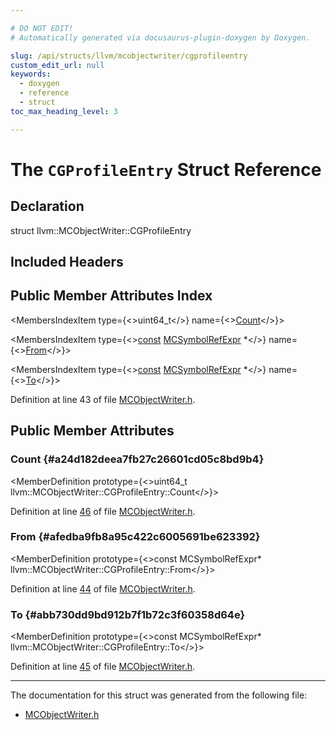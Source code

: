 ```yaml
---

# DO NOT EDIT!
# Automatically generated via docusaurus-plugin-doxygen by Doxygen.

slug: /api/structs/llvm/mcobjectwriter/cgprofileentry
custom_edit_url: null
keywords:
  - doxygen
  - reference
  - struct
toc_max_heading_level: 3

---
```





# The `CGProfileEntry` Struct Reference

<DoxygenPage pluginConfig={pluginConfig}>



## Declaration

<CodeBlock>struct llvm::MCObjectWriter::CGProfileEntry</CodeBlock>

## Included Headers

<IncludesList>
<IncludesListItem
  filePath="llvm/MC/MCObjectWriter.h"
  permalink="/docs/api/files/include/include/llvm/include/llvm/mc/mcobjectwriter-h"
  isLocal="true" />
</IncludesList>

## Public Member Attributes Index

<MembersIndex>

<MembersIndexItem
  type={<>uint64&#95;t</>}
  name={<><a href="#a24d182deea7fb27c26601cd05c8bd9b4">Count</a></>}>
</MembersIndexItem>

<MembersIndexItem
  type={<><a href="/docs/api/files/lib/lib/target/lib/target/aarch64/aarch64promoteconstant-cpp/#a90f8350fecae261c25be85d38b451bff">const</a> <a href="/docs/api/classes/llvm/mcsymbolrefexpr">MCSymbolRefExpr</a> &#42;</>}
  name={<><a href="#afedba9fb8a95c422c6005691be623392">From</a></>}>
</MembersIndexItem>

<MembersIndexItem
  type={<><a href="/docs/api/files/lib/lib/target/lib/target/aarch64/aarch64promoteconstant-cpp/#a90f8350fecae261c25be85d38b451bff">const</a> <a href="/docs/api/classes/llvm/mcsymbolrefexpr">MCSymbolRefExpr</a> &#42;</>}
  name={<><a href="#abb730dd9bd912b7f1b72c3f60358d64e">To</a></>}>
</MembersIndexItem>

</MembersIndex>


Definition at line 43 of file <a href="/docs/api/files/include/include/llvm/include/llvm/mc/mcobjectwriter-h">MCObjectWriter.h</a>.

<SectionDefinition>

## Public Member Attributes

### Count {#a24d182deea7fb27c26601cd05c8bd9b4}

<MemberDefinition
  prototype={<>uint64&#95;t llvm::MCObjectWriter::CGProfileEntry::Count</>}>

Definition at line <a href="/docs/api/files/include/include/llvm/include/llvm/mc/mcobjectwriter-h/#l00046">46</a> of file <a href="/docs/api/files/include/include/llvm/include/llvm/mc/mcobjectwriter-h">MCObjectWriter.h</a>.
</MemberDefinition>

### From {#afedba9fb8a95c422c6005691be623392}

<MemberDefinition
  prototype={<>const MCSymbolRefExpr&#42; llvm::MCObjectWriter::CGProfileEntry::From</>}>

Definition at line <a href="/docs/api/files/include/include/llvm/include/llvm/mc/mcobjectwriter-h/#l00044">44</a> of file <a href="/docs/api/files/include/include/llvm/include/llvm/mc/mcobjectwriter-h">MCObjectWriter.h</a>.
</MemberDefinition>

### To {#abb730dd9bd912b7f1b72c3f60358d64e}

<MemberDefinition
  prototype={<>const MCSymbolRefExpr&#42; llvm::MCObjectWriter::CGProfileEntry::To</>}>

Definition at line <a href="/docs/api/files/include/include/llvm/include/llvm/mc/mcobjectwriter-h/#l00045">45</a> of file <a href="/docs/api/files/include/include/llvm/include/llvm/mc/mcobjectwriter-h">MCObjectWriter.h</a>.
</MemberDefinition>

</SectionDefinition>

<hr/>

The documentation for this struct was generated from the following file:

<ul>
<li><a href="/docs/api/files/include/include/llvm/include/llvm/mc/mcobjectwriter-h">MCObjectWriter.h</a></li>
</ul>

</DoxygenPage>
